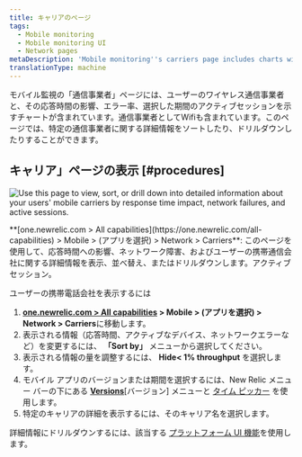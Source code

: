 ```yaml
---
title: キャリアのページ
tags:
  - Mobile monitoring
  - Mobile monitoring UI
  - Network pages
metaDescription: 'Mobile monitoring''s carriers page includes charts with your mobile carriers and their response time impact, network failure rate, and active users.'
translationType: machine
---
```



モバイル監視の「通信事業者」ページには、ユーザーのワイヤレス通信事業者と、その応答時間の影響、エラー率、選択した期間のアクティブセッションを示すチャートが含まれています。通信事業者としてWifiも含まれています。このページでは、特定の通信事業者に関する詳細情報をソートしたり、ドリルダウンしたりすることができます。

## キャリア」ページの表示 [#procedures]

<img
  title="Mobile carriers"
  alt="Use this page to view, sort, or drill down into detailed information about your users' mobile carriers by response time impact, network failures, and active sessions."
  src={mobileCarriersSummary}
/>

<figcaption>
  **[one.newrelic.com > All capabilities](https://one.newrelic.com/all-capabilities) > Mobile > (アプリを選択) > Network > Carriers**: このページを使用して、応答時間への影響、ネットワーク障害、およびユーザーの携帯通信会社に関する詳細情報を表示、並べ替え、またはドリルダウンします。アクティブセッション。
</figcaption>

ユーザーの携帯電話会社を表示するには

1. **[one.newrelic.com > All capabilities](https://one.newrelic.com/all-capabilities) > Mobile > (アプリを選択) > Network > Carriers**に移動します。
2. 表示される情報（応答時間、アクティブなデバイス、ネットワークエラーなど）を変更するには、 **「Sort by」** メニューから選択してください。
3. 表示される情報の量を調整するには、 **Hide&lt; 1% throughput** を選択します。
4. モバイル アプリのバージョンまたは期間を選択するには、New Relic メニュー バーの下にある [**Versions**](/docs/mobile-apps/versions)\[バージョン] メニューと [タイム ピッカー](/docs/query-your-data/explore-query-data/dashboards/manage-your-dashboard/#dash-time-picker) を使用します。
5. 特定のキャリアの詳細を表示するには、そのキャリア名を選択します。

詳細情報にドリルダウンするには、該当する [プラットフォーム UI 機能](/docs/new-relic-solutions/new-relic-one/introduction-new-relic-platform)を使用します。